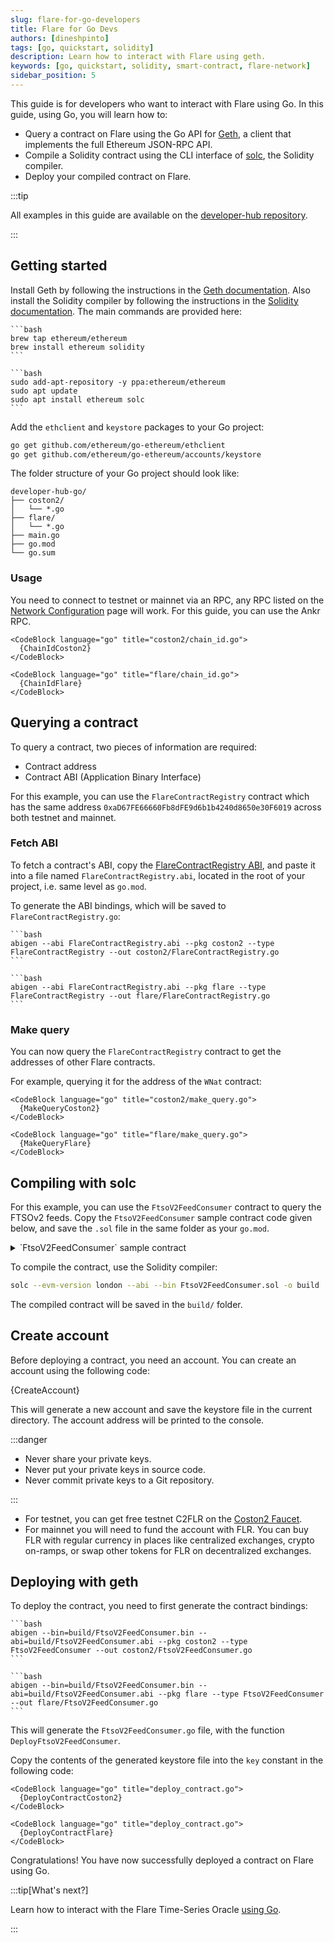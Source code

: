 ```yaml
---
slug: flare-for-go-developers
title: Flare for Go Devs
authors: [dineshpinto]
tags: [go, quickstart, solidity]
description: Learn how to interact with Flare using geth.
keywords: [go, quickstart, solidity, smart-contract, flare-network]
sidebar_position: 5
---
```



This guide is for developers who want to interact with Flare using Go. In this guide, using Go, you will learn how to:

- Query a contract on Flare using the Go API for [Geth](https://github.com/ethereum/go-ethereum), a client that implements the full Ethereum JSON-RPC API.
- Compile a Solidity contract using the CLI interface of [solc](https://github.com/ethereum/solidity), the Solidity compiler.
- Deploy your compiled contract on Flare.

:::tip

All examples in this guide are available on the [developer-hub repository](https://github.com/flare-foundation/developer-hub/tree/main/examples).

:::

## Getting started

Install Geth by following the instructions in the [Geth documentation](https://geth.ethereum.org/docs/getting-started/installing-geth). Also install the Solidity compiler by following the instructions in the [Solidity documentation](https://docs.soliditylang.org/en/latest/installing-solidity.html#linux-packages). The main commands are provided here:

<Tabs>
  <TabItem value="macos" label="MacOS via Homebrew" default>

    ```bash
    brew tap ethereum/ethereum
    brew install ethereum solidity
    ```

  </TabItem>
  <TabItem value="ubuntu" label="Ubuntu via PPAs">
  
    ```bash 
    sudo add-apt-repository -y ppa:ethereum/ethereum
    sudo apt update
    sudo apt install ethereum solc
    ```
    
  </TabItem>
</Tabs>

Add the `ethclient` and `keystore` packages to your Go project:

```bash
go get github.com/ethereum/go-ethereum/ethclient
go get github.com/ethereum/go-ethereum/accounts/keystore
```

The folder structure of your Go project should look like:

```plaintext
developer-hub-go/
├── coston2/
│   └── *.go
├── flare/
│   └── *.go
├── main.go
├── go.mod
└── go.sum
```

### Usage

You need to connect to testnet or mainnet via an RPC, any RPC listed on the [Network Configuration](/network/overview#configuration) page will work. For this guide, you can use the Ankr RPC.

<Tabs groupId="network">
  <TabItem value="coston2" label="Flare Testnet Coston2" default>

    <CodeBlock language="go" title="coston2/chain_id.go">
      {ChainIdCoston2}
    </CodeBlock>

  </TabItem>
  <TabItem value="flare" label="Flare Mainnet">

    <CodeBlock language="go" title="flare/chain_id.go">
      {ChainIdFlare}
    </CodeBlock>

  </TabItem>
</Tabs>

## Querying a contract

To query a contract, two pieces of information are required:

- Contract address
- Contract ABI (Application Binary Interface)

For this example, you can use the `FlareContractRegistry` contract which has the same address `0xaD67FE66660Fb8dFE9d6b1b4240d8650e30F6019` across both testnet and mainnet.

### Fetch ABI

To fetch a contract's ABI, copy the [FlareContractRegistry ABI](https://api.routescan.io/v2/network/testnet/evm/114/etherscan/api?module=contract&action=getabi&address=0xaD67FE66660Fb8dFE9d6b1b4240d8650e30F6019&format=raw), and paste it into a file named `FlareContractRegistry.abi`, located in the root of your project, i.e. same level as `go.mod`.

To generate the ABI bindings, which will be saved to `FlareContractRegistry.go`:

<Tabs groupId="network">
  <TabItem value="coston2" label="Flare Testnet Coston2" default>

    ```bash
    abigen --abi FlareContractRegistry.abi --pkg coston2 --type FlareContractRegistry --out coston2/FlareContractRegistry.go
    ```

  </TabItem>
  <TabItem value="flare" label="Flare Mainnet">

    ```bash
    abigen --abi FlareContractRegistry.abi --pkg flare --type FlareContractRegistry --out flare/FlareContractRegistry.go
    ```

  </TabItem>
</Tabs>

### Make query

You can now query the `FlareContractRegistry` contract to get the addresses of other Flare contracts.

For example, querying it for the address of the `WNat` contract:

<Tabs groupId="network">
  <TabItem value="coston2" label="Flare Testnet Coston2" default>

    <CodeBlock language="go" title="coston2/make_query.go">
      {MakeQueryCoston2}
    </CodeBlock>

  </TabItem>
  <TabItem value="flare" label="Flare Mainnet">
    
    <CodeBlock language="go" title="flare/make_query.go">
      {MakeQueryFlare}
    </CodeBlock>

  </TabItem>
</Tabs>

## Compiling with solc

For this example, you can use the `FtsoV2FeedConsumer` contract to query the FTSOv2 feeds. Copy the `FtsoV2FeedConsumer` sample contract code given below, and save the `.sol` file in the same folder as your `go.mod`.

<details>
<summary>`FtsoV2FeedConsumer` sample contract</summary>

Note that the contract interface dependencies have been inlined to avoid any import issues.

<CodeBlock language="solidity" title="FtsoV2FeedConsumer.sol">
  {FtsoV2FeedConsumerNoImports}
</CodeBlock>

</details>

To compile the contract, use the Solidity compiler:

```bash
solc --evm-version london --abi --bin FtsoV2FeedConsumer.sol -o build
```

The compiled contract will be saved in the `build/` folder.

## Create account

Before deploying a contract, you need an account. You can create an account using the following code:

<CodeBlock language="go" title="create_account.go">
  {CreateAccount}
</CodeBlock>

This will generate a new account and save the keystore file in the current directory. The account address will be printed to the console.

:::danger

- Never share your private keys.
- Never put your private keys in source code.
- Never commit private keys to a Git repository.

:::

- For testnet, you can get free testnet C2FLR on the [Coston2 Faucet](https://faucet.flare.network/coston2).
- For mainnet you will need to fund the account with FLR. You can buy FLR with regular currency in places like centralized exchanges, crypto on-ramps, or swap other tokens for FLR on decentralized exchanges.

## Deploying with geth

To deploy the contract, you need to first generate the contract bindings:

<Tabs groupId="network">
  <TabItem value="coston2" label="Flare Testnet Coston2" default>

    ```bash
    abigen --bin=build/FtsoV2FeedConsumer.bin --abi=build/FtsoV2FeedConsumer.abi --pkg coston2 --type FtsoV2FeedConsumer --out coston2/FtsoV2FeedConsumer.go
    ```

  </TabItem>
  <TabItem value="flare" label="Flare Mainnet">
    
    ```bash
    abigen --bin=build/FtsoV2FeedConsumer.bin --abi=build/FtsoV2FeedConsumer.abi --pkg flare --type FtsoV2FeedConsumer --out flare/FtsoV2FeedConsumer.go
    ```

  </TabItem>
</Tabs>

This will generate the `FtsoV2FeedConsumer.go` file, with the function `DeployFtsoV2FeedConsumer`.

Copy the contents of the generated keystore file into the `key` constant in the following code:

<Tabs groupId="network">
  <TabItem value="coston2" label="Flare Testnet Coston2" default>

    <CodeBlock language="go" title="deploy_contract.go">
      {DeployContractCoston2}
    </CodeBlock>

  </TabItem>
  <TabItem value="flare" label="Flare Mainnet">

    <CodeBlock language="go" title="deploy_contract.go">
      {DeployContractFlare}
    </CodeBlock>

</TabItem>

</Tabs>

Congratulations! You have now successfully deployed a contract on Flare using Go.

:::tip[What's next?]

Learn how to interact with the Flare Time-Series Oracle [using Go](/ftso/guides/read-feeds-offchain).

:::

